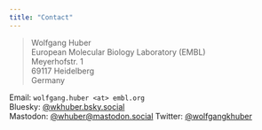 ```yaml
---
title: "Contact"
---
```


>Wolfgang Huber \
>European Molecular Biology Laboratory (EMBL) \
>Meyerhofstr. 1 \
>69117 Heidelberg \
>Germany

Email: `wolfgang.huber <at> embl.org` \
Bluesky: [@wkhuber.bsky.social](https://bsky.app/profile/wkhuber.bsky.social) \
Mastodon: [@whuber@mastodon.social ](https://mastodon.social/@whuber) 
Twitter: [@wolfgangkhuber](https://twitter.com/wolfgangkhuber) \
